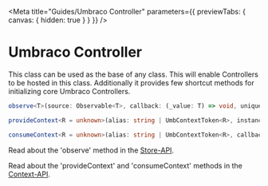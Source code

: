 
<Meta title="Guides/Umbraco Controller" parameters={{ previewTabs: { canvas: { hidden: true } } }} />

# Umbraco Controller

This class can be used as the base of any class.
This will enable Controllers to be hosted in this class. Additionally it provides few shortcut methods for initializing core Umbraco Controllers.

```ts
observe<T>(source: Observable<T>, callback: (_value: T) => void, unique?: string): UmbObserverController<T>

provideContext<R = unknown>(alias: string | UmbContextToken<R>, instance: R): UmbContextProviderController<R>

consumeContext<R = unknown>(alias: string | UmbContextToken<R>, callback: UmbContextCallback<R>): UmbContextConsumerController<R>
```

Read about the 'observe' method in the [Store-API](?path=/docs/guides-store--docs).

Read about the 'provideContext' and 'consumeContext' methods in the [Context-API](?path=/docs/guides-context-api--docs).
